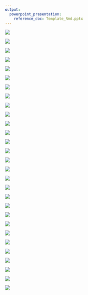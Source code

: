 ```yaml
---
output: 
  powerpoint_presentation:
    reference_doc: Template_Rmd.pptx
---
```


![](/Users/Ryohei/Desktop/Slide_JSPWOCC2/Slide01.png)

![](/Users/Ryohei/Desktop/Slide_JSPWOCC2/Slide02.png)

![](/Users/Ryohei/Desktop/Slide_JSPWOCC2/Slide03.png)

![](/Users/Ryohei/Desktop/Slide_JSPWOCC2/Slide04.png)

![](/Users/Ryohei/Desktop/Slide_JSPWOCC2/Slide05.png)

![](/Users/Ryohei/Desktop/Slide_JSPWOCC2/Slide06.png)

![](/Users/Ryohei/Desktop/Slide_JSPWOCC2/Slide07.png)

![](/Users/Ryohei/Desktop/Slide_JSPWOCC2/Slide08.png)

![](/Users/Ryohei/Desktop/Slide_JSPWOCC2/Slide09.png)

![](/Users/Ryohei/Desktop/Slide_JSPWOCC2/Slide10.png)

![](/Users/Ryohei/Desktop/Slide_JSPWOCC2/Slide11.png)

![](/Users/Ryohei/Desktop/Slide_JSPWOCC2/Slide12.png)

![](/Users/Ryohei/Desktop/Slide_JSPWOCC2/Slide13.png)

![](/Users/Ryohei/Desktop/Slide_JSPWOCC2/Slide14.png)

![](/Users/Ryohei/Desktop/Slide_JSPWOCC2/Slide15.png)

![](/Users/Ryohei/Desktop/Slide_JSPWOCC2/Slide16.png)

![](/Users/Ryohei/Desktop/Slide_JSPWOCC2/Slide17.png)

![](/Users/Ryohei/Desktop/Slide_JSPWOCC2/Slide18.png)

![](/Users/Ryohei/Desktop/Slide_JSPWOCC2/Slide19.png)

![](/Users/Ryohei/Desktop/Slide_JSPWOCC2/Slide20.png)

![](/Users/Ryohei/Desktop/Slide_JSPWOCC2/Slide21.png)

![](/Users/Ryohei/Desktop/Slide_JSPWOCC2/Slide22.png)

![](/Users/Ryohei/Desktop/Slide_JSPWOCC2/Slide23.png)

![](/Users/Ryohei/Desktop/Slide_JSPWOCC2/Slide24.png)

![](/Users/Ryohei/Desktop/Slide_JSPWOCC2/Slide25.png)

![](/Users/Ryohei/Desktop/Slide_JSPWOCC2/Slide26.png)

![](/Users/Ryohei/Desktop/Slide_JSPWOCC2/Slide27.png)

![](/Users/Ryohei/Desktop/Slide_JSPWOCC2/Slide28.png)

![](/Users/Ryohei/Desktop/Slide_JSPWOCC2/Slide29.png)
